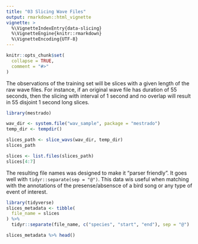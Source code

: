 ```yaml
---
title: "03 Slicing Wave Files"
output: rmarkdown::html_vignette
vignette: >
  %\VignetteIndexEntry{data-slicing}
  %\VignetteEngine{knitr::rmarkdown}
  %\VignetteEncoding{UTF-8}
---
```


```r
knitr::opts_chunk$set(
  collapse = TRUE,
  comment = "#>"
)
```


The observations of the training set will be slices with a given length of the raw wave files. For instance, if an original wave file has duration of 55 seconds, then the slicing with interval of 1 second and no overlap will result in 55 disjoint 1 second long slices.

```r
library(mestrado)

wav_dir <- system.file("wav_sample", package = "mestrado")
temp_dir <- tempdir()

slices_path <- slice_wavs(wav_dir, temp_dir)
slices_path

slices <- list.files(slices_path)
slices[4:7]
```

The resulting file names was designed to make it "parser friendly". It goes well with `tidyr::separate(sep = "@")`. This data wis useful when matching with the annotations of the presense/absensce of a bird song or any type of event of interest.

```r
library(tidyverse)
slices_metadata <- tibble(
  file_name = slices
) %>%
  tidyr::separate(file_name, c("species", "start", "end"), sep = "@")

slices_metadata %>% head()
```

